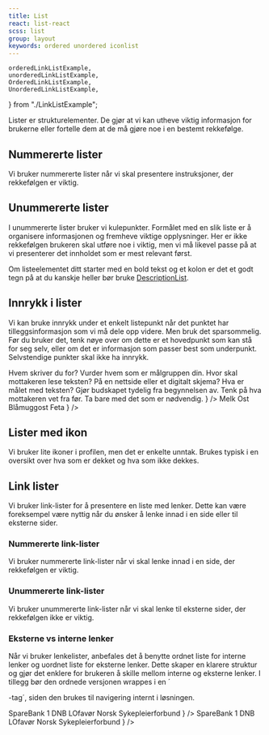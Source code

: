 ```yaml
---
title: List
react: list-react
scss: list
group: layout
keywords: ordered unordered iconlist
---
```


    orderedLinkListExample,
    unorderedLinkListExample,
    OrderedLinkListExample,
    UnorderedLinkListExample,
} from "./LinkListExample";

<Ingress>
    Lister er strukturelementer. De gjør at vi kan utheve viktig informasjon for brukerne eller fortelle dem at de må
    gjøre noe i en bestemt rekkefølge.
</Ingress>

<ComponentExample title="List" knobs={listExamplesProps} component={ListExamples} codeExample={listExamplesCode} />

## Nummererte lister

Vi bruker nummererte lister når vi skal presentere instruksjoner, der rekkefølgen er viktig.

## Unummererte lister

I unummererte lister bruker vi kulepunkter. Formålet med en slik liste er å organisere informasjonen og fremheve viktige opplysninger. Her er ikke rekkefølgen brukeren skal utføre noe i viktig, men vi må likevel passe på at vi presenterer det innholdet som er mest relevant først.

Om listeelementet ditt starter med en bold tekst og et kolon er det et godt tegn på at du kanskje heller bør bruke [DescriptionList](/komponenter/descriptionlist).

## Innrykk i lister

Vi kan bruke innrykk under et enkelt listepunkt når det punktet har tilleggsinformasjon som vi må dele opp videre. Men bruk det sparsommelig. Før du bruker det, tenk nøye over om dette er et hovedpunkt som kan stå for seg selv, eller om det er informasjon som passer best som underpunkt. Selvstendige punkter skal ikke ha innrykk.

<Grid>
    <DoDontExample
        type="do"
        description="Passende underpunkter"
        content={
            <OrderedList>
                <ListItem>
                    Hvem skriver du for?
                    <UnorderedList>
                        <ListItem>Vurder hvem som er målgruppen din.</ListItem>
                        <ListItem>Hvor skal mottakeren lese teksten? På en nettside eller et digitalt skjema?</ListItem>
                    </UnorderedList>
                </ListItem>
                <ListItem>
                    Hva er målet med teksten?
                    <UnorderedList>
                        <ListItem>Gjør budskapet tydelig fra begynnelsen av.</ListItem>
                        <ListItem>Tenk på hva mottakeren vet fra før. Ta bare med det som er nødvendig.</ListItem>
                    </UnorderedList>
                </ListItem>
            </OrderedList>
        }
    />
    <DoDontExample
        type="dont"
        description="Underpunkter kunne vært selvstendige"
        content={
            <UnorderedList>
                <ListItem>Melk</ListItem>
                <ListItem>
                    Ost
                    <UnorderedList>
                        <ListItem>Blåmuggost</ListItem>
                        <ListItem>Feta</ListItem>
                    </UnorderedList>
                </ListItem>
            </UnorderedList>
        }
    />
</Grid>

## Lister med ikon

Vi bruker lite ikoner i profilen, men det er enkelte unntak. Brukes typisk i en oversikt over hva som er dekket og hva som ikke dekkes.

## Link lister

Vi bruker link-lister for å presentere en liste med lenker. Dette kan være foreksempel være nyttig når du ønsker å lenke innad i en side eller til eksterne sider.

### Nummererte link-lister

Vi bruker nummererte link-lister når vi skal lenke innad i en side, der rekkefølgen er viktig.

<ComponentExample title="OrderedLinkList" component={OrderedLinkListExample} codeExample={orderedLinkListExample} />

### Unummererte link-lister

Vi bruker unummererte link-lister når vi skal lenke til eksterne sider, der rekkefølgen ikke er viktig.

<ComponentExample
    title="UnorderedLinkList"
    component={UnorderedLinkListExample}
    codeExample={unorderedLinkListExample}
/>

### Eksterne vs interne lenker

Når vi bruker lenkelister, anbefales det å benytte ordnet liste for interne lenker og uordnet liste for eksterne lenker. Dette skaper en klarere struktur og gjør det enklere for brukeren å skille mellom interne og eksterne lenker. I tillegg bør den ordnede versjonen wrappes i en ´<nav>-tag´, siden den brukes til navigering internt i løsningen.

<Grid>
    <DoDontExample
        type="do"
        description="Ta i bruk eksterne lenker i en uordnet liste"
        content={
            <LinkList variant="unordered">
                <LinkList.Item>
                    <LinkList.Link href="https://www.sparebank1.no/nb/bank/privat/forsikring.html">
                        SpareBank 1
                    </LinkList.Link>
                </LinkList.Item>
                <LinkList.Item>
                    <LinkList.Link href="https://www.dnb.no/forsikring">DNB</LinkList.Link>
                </LinkList.Item>
                <LinkList.Item>
                    <LinkList.Link href="https://www.sparebank1.no/nb/bank/privat/forsikring/lofavor-forsikring.html">
                        LOfavør
                    </LinkList.Link>
                </LinkList.Item>
                <LinkList.Item>
                    <LinkList.Link href="https://www.dnb.no/kundeprogram/avtaler/norsk-sykepleierforbund">
                        Norsk Sykepleierforbund
                    </LinkList.Link>
                </LinkList.Item>
            </LinkList>
        }
    />
    <DoDontExample
        type="dont"
        description="Ikke ta i bruk eksterne lenker i en nummerert liste"
        content={
            <LinkList variant="ordered">
                <LinkList.Item>
                    <LinkList.Link href="https://www.sparebank1.no/nb/bank/privat/forsikring.html">
                        SpareBank 1
                    </LinkList.Link>
                </LinkList.Item>
                <LinkList.Item>
                    <LinkList.Link href="https://www.dnb.no/forsikring">DNB</LinkList.Link>
                </LinkList.Item>
                <LinkList.Item>
                    <LinkList.Link href="https://www.sparebank1.no/nb/bank/privat/forsikring/lofavor-forsikring.html">
                        LOfavør
                    </LinkList.Link>
                </LinkList.Item>
                <LinkList.Item>
                    <LinkList.Link href="https://www.dnb.no/kundeprogram/avtaler/norsk-sykepleierforbund">
                        Norsk Sykepleierforbund
                    </LinkList.Link>
                </LinkList.Item>
            </LinkList>
        }
    />
</Grid>
